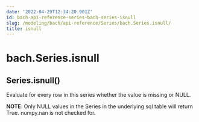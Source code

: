 ```yaml
---
date: '2022-04-29T12:34:20.901Z'
id: bach-api-reference-series-bach-series-isnull
slug: /modeling/bach/api-reference/Series/bach.Series.isnull/
title: isnull
---
```


# bach.Series.isnull

<div class="method">
<h2 class="signature-class"><span class="additional-name">Series.</span><span class="name">isnull(</span><small class="parameter-list"></small>)</h2>


<div class="content">

Evaluate for every row in this series whether the value is missing or NULL.

**NOTE**: Only NULL values in the Series in the underlying sql table will return True. numpy.nan is not
checked for.


</div>

</div>
